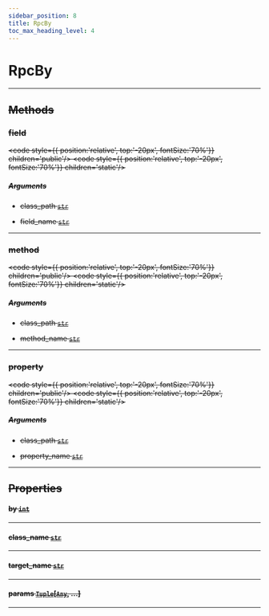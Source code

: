 ```yaml
---
sidebar_position: 8
title: RpcBy
toc_max_heading_level: 4
---
```


# RpcBy <s generated />

<hr class="solid" />  <s generated />

## Methods <s generated />

### field <s generated />

<s childtag /> <code style={{ position:'relative', top:'-20px', fontSize:'70%'}} children='public'/> <code style={{ position:'relative', top:'-20px', fontSize:'70%'}} children='static'/> <s generated />

##### Arguments <s generated />

- class_path [`str`]( https://docs.python.org/3.9/library/stdtypes.html?highlight=int#numeric-types-int-float-complex) <s generated />

- field_name [`str`]( https://docs.python.org/3.9/library/stdtypes.html?highlight=int#numeric-types-int-float-complex) <s generated />

<hr class="solid" />  <s generated />

### method <s generated />

<s childtag /> <code style={{ position:'relative', top:'-20px', fontSize:'70%'}} children='public'/> <code style={{ position:'relative', top:'-20px', fontSize:'70%'}} children='static'/> <s generated />

##### Arguments <s generated />

- class_path [`str`]( https://docs.python.org/3.9/library/stdtypes.html?highlight=int#numeric-types-int-float-complex) <s generated />

- method_name [`str`]( https://docs.python.org/3.9/library/stdtypes.html?highlight=int#numeric-types-int-float-complex) <s generated />

<hr class="solid" />  <s generated />

### property <s generated />

<s childtag /> <code style={{ position:'relative', top:'-20px', fontSize:'70%'}} children='public'/> <code style={{ position:'relative', top:'-20px', fontSize:'70%'}} children='static'/> <s generated />

##### Arguments <s generated />

- class_path [`str`]( https://docs.python.org/3.9/library/stdtypes.html?highlight=int#numeric-types-int-float-complex) <s generated />

- property_name [`str`]( https://docs.python.org/3.9/library/stdtypes.html?highlight=int#numeric-types-int-float-complex) <s generated />

<hr class="solid" />  <s generated />

## Properties <s generated />

#### by [`int`]( https://docs.python.org/3.9/library/stdtypes.html?highlight=int#numeric-types-int-float-complex) <s generated />

<hr class="solid" />  <s generated />

#### class_name [`str`]( https://docs.python.org/3.9/library/stdtypes.html?highlight=int#numeric-types-int-float-complex) <s generated />

<hr class="solid" />  <s generated />

#### target_name [`str`]( https://docs.python.org/3.9/library/stdtypes.html?highlight=int#numeric-types-int-float-complex) <s generated />

<hr class="solid" />  <s generated />

#### params [`Tuple`]( https://docs.python.org/3.9/library/stdtypes.html?highlight=int#sequence-types-list-tuple-range)[[`Any`]( https://docs.python.org/3.9/library/typing.html?highlight=any#typing.Any), ...] <s generated />

<hr class="solid" />  <s generated />

